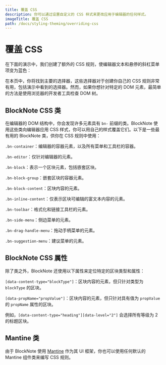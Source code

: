 ```yaml
---
title: 覆盖 CSS
description: 你可以通过设置自定义的 CSS 样式来更改应用于编辑器的任何样式。
imageTitle: 覆盖 CSS
path: /docs/styling-theming/overriding-css
---
```



# 覆盖 CSS

在下面的演示中，我们创建了额外的 CSS 规则，使编辑器文本和悬停的斜杠菜单项变为蓝色：

<Example name="theming/theming-css" />

在本页中，你将找到主要的选择器，这些选择器对于创建你自己的 CSS 规则非常有用，包括演示中看到的选择器。然而，如果你想针对特定的 DOM 元素，最简单的方法是使用浏览器的开发者工具检查 DOM 树。

## BlockNote CSS 类

在编辑器的 DOM 结构中，你会发现许多元素具有 `bn-` 前缀的类。BlockNote 使用这些类向编辑器应用 CSS 样式，你可以用自己的样式覆盖它们。以下是一些最有用的 BlockNote 类，供你在 CSS 规则中使用：

`.bn-container`：编辑器的容器元素，以及所有菜单和工具栏的容器。

`.bn-editor`：仅针对编辑器的元素。

`.bn-block`：表示一个区块元素，包括嵌套区块。

`.bn-block-group`：嵌套区块的容器元素。

`.bn-block-content`：区块内容的元素。

`.bn-inline-content`：仅表示区块可编辑的富文本内容的元素。

`.bn-toolbar`：格式化和链接工具栏的元素。

`.bn-side-menu`：侧边菜单的元素。

`.bn-drag-handle-menu`：拖动手柄菜单的元素。

`.bn-suggestion-menu`：建议菜单的元素。

## BlockNote CSS 属性

除了类之外，BlockNote 还使用以下属性来定位特定的区块类型和属性：

`[data-content-type="blockType"]`：区块内容的元素，但只针对类型为 `blockType` 的区块。

`[data-propName="propValue"]`：区块内容的元素，但只针对具有值为 `propValue` 的 `propName` 属性的区块。

例如，`[data-content-type="heading"][data-level="2"]` 会选择所有等级为 2 的标题区块。

## Mantine 类

由于 BlockNote 使用 [Mantine](https://mantine.dev/) 作为其 UI 框架，你也可以使用任何默认的 Mantine 组件类来编写 CSS 规则。